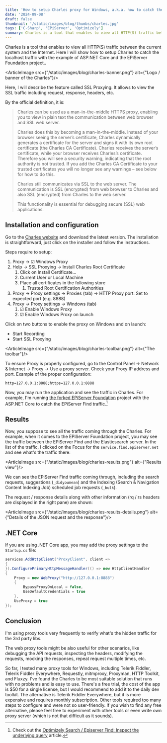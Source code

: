 ```yaml
---
title: 'How to setup Charles proxy for Windows, a.k.a. how to catch the localhost traffic with the example of ASP.NET Core project of the EPiServer Foundation'
date: '2024-09-08'
draft: false
thumbnail: '/static/images/blog/thumbs/charles.jpg'
tags: ['C-Sharp', 'EPiServer', 'Optimizely']
summary: Charles is a tool that enables to view all HTTP(S) traffic between the current system and the Internet. Here I will show how to setup Charles to catch the localhost traffic with the example of ASP.NET Core and the EPiServer Foundation project.
---
```


Charles is a tool that enables to view all HTTP(S) traffic between the current system and the Internet. Here I will show how to setup Charles to catch the localhost traffic with the example of ASP.NET Core and the EPiServer Foundation project..

<ArticleImage src={"/static/images/blog/charles-banner.png"} alt={"Logo / banner of the Charles"}/>

Here, I will describe the feature called SSL Proxying. It allows to view the SSL traffic including request, response, headers, etc.

By the official definition, it is:

> Charles can be used as a man-in-the-middle HTTPS proxy, enabling you to view in plain text the communication between web browser and SSL web server.
>
> Charles does this by becoming a man-in-the-middle. Instead of your browser seeing the server’s certificate, Charles dynamically generates a certificate for the server and signs it with its own root certificate (the Charles CA Certificate). Charles receives the server’s certificate, while your browser receives Charles’s certificate. Therefore you will see a security warning, indicating that the root authority is not trusted. If you add the Charles CA Certificate to your trusted certificates you will no longer see any warnings – see below for how to do this.
>
> Charles still communicates via SSL to the web server. The communication is SSL (encrypted) from web browser to Charles and also SSL (encrypted) from Charles to the web server.
>
> This functionality is essential for debugging secure (SSL) web applications.

## Installation and configuration

Go to the [Charles website](https://www.charlesproxy.com/) and download the latest version. The installation is straightforward, just click on the installer and follow the instructions.

Steps require to setup:

1. Proxy -> ☑ Windows Proxy
2. Help -> SSL Proxying -> Install Charles Root Certificate
    1. Click on Install Certificate...
    2. Current User or Local Machine
    3. Place all certificates in the following store
        1. Trusted Root Certification Authorities
3. Proxy -> Proxy settings -> Proxies (tab) -> HTTP Proxy port: Set to expected port (e.g. 8888)
4. Proxy -> Proxy settings -> Windows (tab)
    1. ☑ Enable Windows Proxy
    2. ☑ Enable Windows Proxy on launch

Click on two buttons to enable the proxy on Windows and on launch:
* Start Recording
* Start SSL Proxying

<ArticleImage src={"/static/images/blog/charles-toolbar.png"} alt={"The toolbar"}/>

To ensure Proxy is properly configured, go to the Control Panel -> Network & Internet -> Proxy -> Use a proxy server. Check your Proxy IP address and port. Example of the proper configuration:

```
http=127.0.0.1:8888;https=127.0.0.1:8888
```

Now, you may run the application and see the traffic in Charles. For example, I'm running [the forked EPiServer Foundation](https://github.com/dariusz-wozniak/OptimizelyFoundation) project with the ASP.NET Core to catch the EPiServer Find traffic.[^1]

## Results

Now, you suppose to see all the traffic coming through the Charles. For example, when it comes to the EPiServer Foundation project, you may see the traffic between the EPiServer Find and the Elasticsearch server. In the list of the traffic, I clicked on the Focus for the `service.find.episerver.net` and see what's the traffic there:

<ArticleImage src={"/static/images/blog/charles-results.png"} alt={"Results view"}/>

We can see the EPiServer Find traffic coming through, including the search requests, suggestions (`_didyoumean`) and the Indexing (Search & Navigation Content Indexing Job) scheduled job requests (`_bulk`).

The request / response details along with other information (rq / rs headers are displayed in the right pane) are shown:

<ArticleImage src={"/static/images/blog/charles-results-details.png"} alt={"Details of the JSON request and the response"}/>

## .NET Core

If you are using .NET Core app, you may add the proxy settings to the `Startup.cs` file:

```csharp
services.AddHttpClient("ProxyClient", client =>
{
}).ConfigurePrimaryHttpMessageHandler(() => new HttpClientHandler
{
    Proxy = new WebProxy("http://127.0.0.1:8888")
    {
        BypassProxyOnLocal = false,
        UseDefaultCredentials = true
    },
    UseProxy = true
});
```

## Conclusion

I'm using proxy tools very frequently to verify what's the hidden traffic for the 3rd party libs.

The web proxy tools might be also useful for other scenarios, like debugging the API requests, inspecting the headers, modifying the requests, mocking the responses, repeat request multiple times, etc.

So far, I tested many proxy tools for Windows, including Telerik Fiddler, Telerik Fiddler Everywhere, Requestly, mitmproxy, Proxyman, HTTP Toolkit, and Fluxzy. I've found the Charles to be most suitable solution that runs with no problems and is easy to use. There's a free trial, the cost of the app is $50 for a single license, but I would recommend to add it to the daily dev toolkit. The alternative is Telerik Fiddler Everywhere, but it is more expensive and requires monthly subscription. Other tools required too many steps to configure and were not so user-friendly. If you wish to find any free alternative, please feel free to experiment with other tools or even write own proxy server (which is not that difficult as it sounds).

[^1]: Check out the [Optimizely Search / Episerver Find: Inspect the underlying query](/blog/optimizely/search-inspect-query) article.